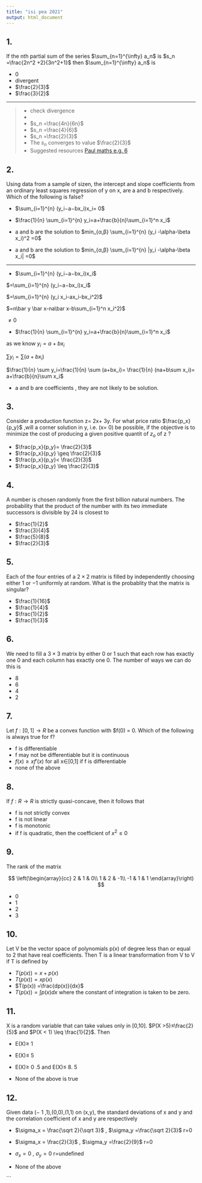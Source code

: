 ```yaml
---
title: "isi pea 2021"
output: html_document
---
```


## 1. 

If the nth partial sum of the series $\sum_{n=1}^{\infty} a_n$ is $s_n =\frac{2n^2 +2}{3n^2+1}$ then $\sum_{n=1}^{\infty} a_n$ is 

- 0
- divergent
- $\frac{2}{3}$
- $\frac{3}{2}$

---

>- check divergence 
>- 
>- $s_n =\frac{4n}{6n}$
>- $s_n =\frac{4}{6}$ 
>- $s_n =\frac{2}{3}$  
>- The $s_n$ converges to value $\frac{2}{3}$
>- Suggested resources [Paul maths e.g. 6](https://tutorial.math.lamar.edu/Classes/CalcII/RatioTest.aspx)



## 2. 
Using data from a sample of sizen, the intercept and slope coefficients from an ordinary least squares regression of y on x, are a and b respectively. Which of the following is false?

- $\sum_{i=1}^{n} (y_i−a−bx_i)x_i= 0$

- $\frac{1}{n} \sum_{i=1}^{n} y_i=a+\frac{b}{n}\sum_{i=1}^n x_i$

-  a and b are the solution to $min_{α,β} \sum_{i=1}^{n} (y_i -\alpha-\beta x_i)^2 =0$

- a and b are the solution to $min_{α,β} \sum_{i=1}^{n} |y_i -\alpha-\beta x_i| =0$ 

---

- $\sum_{i=1}^{n} (y_i−a−bx_i)x_i$

$=\sum_{i=1}^{n} (y_i−a−bx_i)x_i$

$=\sum_{i=1}^{n} (y_i x_i-ax_i-bx_i^2)$

$=n\bar y \bar x-na\bar x-b\sum_{i=1}^n x_i^2)$

$\neq 0$

- $\frac{1}{n} \sum_{i=1}^{n} y_i=a+\frac{b}{n}\sum_{i=1}^n x_i$

as we know $y_i=a+bx_i$

$\sum y_i=\sum(a+bx_i)$

$\frac{1}{n} \sum y_i=\frac{1}{n} \sum (a+bx_i)= \frac{1}{n} (na+b\sum x_i)= a+\frac{b}{n}\sum x_i$

- a and b are coefficients , they are not likely to be solution.

## 3. 
Consider a production function z= 2x+ 3y. For what price ratio $\frac{p_x}{p_y}$ ,will a corner solution in y, i.e. (x= 0) be possible, if the objective is to minimize the cost of producing a given positive quantit of $z_o$  of z ?

- $\frac{p_x}{p_y}= \frac{2}{3}$
- $\frac{p_x}{p_y} \geq \frac{2}{3}$
- $\frac{p_x}{p_y}< \frac{2}{3}$
- $\frac{p_x}{p_y} \leq \frac{2}{3}$

## 4. 
A number is chosen randomly from the first billion natural numbers. The probability that the product of the number with its two immediate successors is divisible by 24 is closest to

- $\frac{1}{2}$
- $\frac{3}{4}$
- $\frac{5}{8}$
- $\frac{2}{3}$


## 5. 
Each of the four entries of a $2 \times 2$ matrix is filled by independently  choosing either 1 or −1 uniformly at random. What is the probablity that the matrix is singular?

- $\frac{1}{16}$
- $\frac{1}{4}$
- $\frac{1}{2}$ 
- $\frac{1}{3}$


## 6. 
We need to fill a $3 \times 3$ matrix by either 0 or 1 such that each row has exactly one 0 and each column has exactly one 0. The number of ways we can do this is

- 8
- 6
- 4
- 2

## 7. 
Let $f: [0,1] → R$ be a convex function with $f(0) = 0. Which of the following is always true for f?


- f is differentiable
- f may not be differentiable but it is continuous
- $f(x) \geq xf′(x)$ for all x∈[0,1] if f is differentiable
- none of the above

## 8. 
If $f:R→R$ is strictly quasi-concave, then it follows that

- f is not strictly convex
- f is not linear
- f is monotonic
- if f is quadratic, then the coefficient of $x^2 ≤ 0$

## 9. 
The rank of the matrix 


$$
\left(\begin{array}{cc} 
2 & 1 & 0\\
1 & 2 & -1\\
-1 & 1 & 1
\end{array}\right)
$$

- 0
- 1
- 2
- 3


## 10. 
Let V be the vector space of polynomials p(x) of degree less than or equal to 2 that have real coefficients. Then T is a linear transformation from V to V if T is defined by


- $T(p(x)) =x+p(x)$
- $T(p(x)) =xp(x)$
- $T(p(x)) =\frac{dp(x)}{dx}$
- $T(p(x)) =\int p(x)dx$  where the constant of integration is taken to be zero.

## 11. 
X is a random variable that can take values only in [0,10].  $P(X >5)≤\frac{2}{5}$ and $P(X < 1) \leq \frac{1}{2}$. Then

- E(X)≥ 1

- E(X)≤ 5
- E(X)≥ 0 .5 and E(X)≤ 8. 5
- None of the above is true

## 12. 
Given data (− 1 ,1),(0,0),(1,1) on (x,y), the standard deviations of x and y and the correlation coefficient of x and y are respectively


- $\sigma_x = \frac{\sqrt 2}{\sqrt 3}$ ,  $\sigma_y =\frac{\sqrt 2}{3}$  r=0

- $\sigma_x = \frac{2}{3}$ ,  $\sigma_y =\frac{2}{9}$  r=0

- $\sigma_x = 0$ ,  $\sigma_y =0$  r=undefined
- None of the above 

```